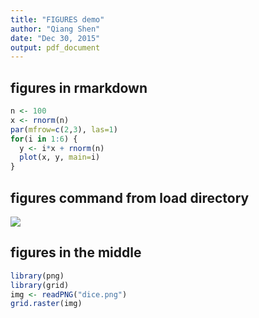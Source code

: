 ```yaml
---
title: "FIGURES demo"
author: "Qiang Shen"
date: "Dec 30, 2015"
output: pdf_document
---
```



## figures in rmarkdown
```r
n <- 100
x <- rnorm(n)
par(mfrow=c(2,3), las=1)
for(i in 1:6) {
  y <- i*x + rnorm(n)
  plot(x, y, main=i)
}
```



## figures command from load directory

![](dice.png)



## figures in the middle
```r
library(png)
library(grid)
img <- readPNG("dice.png")
grid.raster(img)
```
